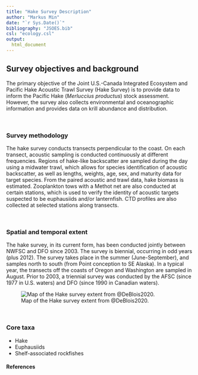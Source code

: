 ```yaml
---
title: "Hake Survey Description"
author: "Markus Min"
date: "`r Sys.Date()`"
bibliography: "JSOES.bib"
csl: "ecology.csl"
output:
  html_document
---
```


## Survey objectives and background
The primary objective of the Joint U.S.-Canada Integrated Ecosystem and Pacific Hake Acoustic Trawl Survey (Hake Survey) is to provide data to inform the Pacific Hake (*Merluccius productus*) stock assessment. However, the survey also collects environmental and oceanographic information and provides data on krill abundance and distribution.

<br>

### Survey methodology

The hake survey conducts transects perpendicular to the coast. On each transect, acoustic sampling is conducted continuously at different frequencies. Regions of hake-like backscatter are sampled during the day using a midwater trawl, which allows for species identification of acoustic backscatter, as well as lengths, weights, age, sex, and maturity data for target species. From the paired acoustic and trawl data, hake biomass is estimated. Zooplankton tows with a Methot net are also conducted at certain stations, which is used to verify the identity of acoustic targets suspected to be euphausiids and/or lanternfish. CTD profiles are also collected at selected stations along transects.

<br>

### Spatial and temporal extent

The hake survey, in its current form, has been conducted jointly between NWFSC and DFO since 2003. The survey is biennial, occurring in odd years (plus 2012). The survey takes place in the summer (June-September), and samples north to south (from Point conception to SE Alaska). In a typical year, the transects off the coasts of Oregon and Washington are sampled in August. Prior to 2003, a triennial survey was conducted by the AFSC (since 1977 in U.S. waters) and DFO (since 1990 in Canadian waters).

![Map of the Hake survey extent from @DeBlois2020.](survey_images/deBlois_2020_hake_survey_design.png)


<br>

### Core taxa
- Hake
- Euphausiids
- Shelf-associated rockfishes

#### References
